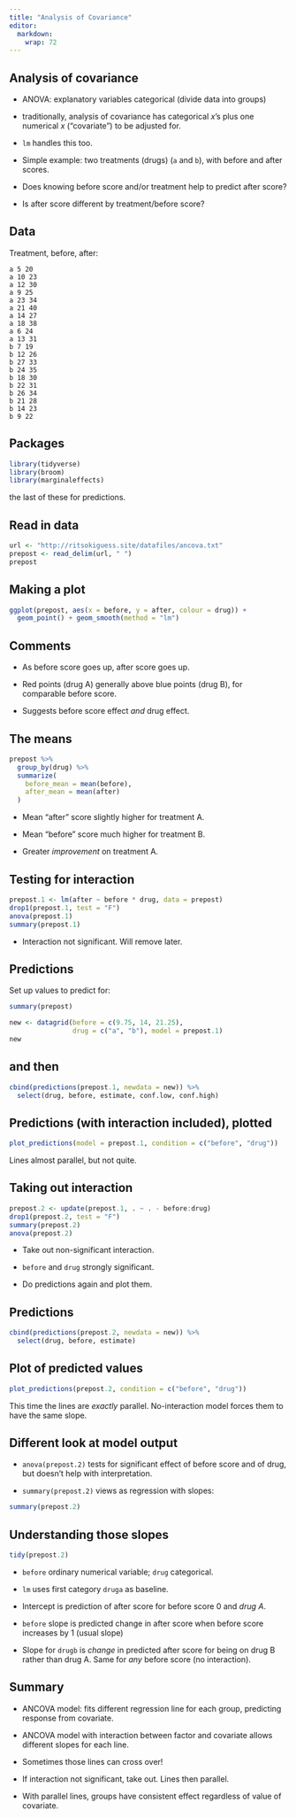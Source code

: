 ```yaml
---
title: "Analysis of Covariance"
editor: 
  markdown: 
    wrap: 72
---
```


## Analysis of covariance

-   ANOVA: explanatory variables categorical (divide data into groups)

-   traditionally, analysis of covariance has categorical $x$'s plus one
    numerical $x$ ("covariate") to be adjusted for.

-   `lm` handles this too.

-   Simple example: two treatments (drugs) (`a` and `b`), with before
    and after scores.

-   Does knowing before score and/or treatment help to predict after
    score?

-   Is after score different by treatment/before score?

## Data

Treatment, before, after:

```         
a 5 20
a 10 23
a 12 30
a 9 25
a 23 34
a 21 40
a 14 27
a 18 38
a 6 24
a 13 31
b 7 19
b 12 26
b 27 33
b 24 35
b 18 30
b 22 31
b 26 34
b 21 28
b 14 23
b 9 22
```

\normalsize

## Packages

```r
library(tidyverse)
library(broom)
library(marginaleffects)
```

the last of these for predictions.

## Read in data

```r
url <- "http://ritsokiguess.site/datafiles/ancova.txt"
prepost <- read_delim(url, " ")
prepost
```

## Making a plot

```r
ggplot(prepost, aes(x = before, y = after, colour = drug)) +
  geom_point() + geom_smooth(method = "lm")
```

## Comments

-   As before score goes up, after score goes up.

-   Red points (drug A) generally above blue points (drug B), for
    comparable before score.

-   Suggests before score effect *and* drug effect.

## The means

```r
prepost %>%
  group_by(drug) %>%
  summarize(
    before_mean = mean(before),
    after_mean = mean(after)
  )
```

-   Mean "after" score slightly higher for treatment A.

-   Mean "before" score much higher for treatment B.

-   Greater *improvement* on treatment A.

## Testing for interaction

```r
prepost.1 <- lm(after ~ before * drug, data = prepost)
drop1(prepost.1, test = "F")
anova(prepost.1)
summary(prepost.1)
```

-   Interaction not significant. Will remove later.

## Predictions

Set up values to predict for:

```r
summary(prepost)
```

```r
new <- datagrid(before = c(9.75, 14, 21.25), 
                drug = c("a", "b"), model = prepost.1)
new
```

## and then

```r
cbind(predictions(prepost.1, newdata = new)) %>% 
  select(drug, before, estimate, conf.low, conf.high)
```

\normalsize

## Predictions (with interaction included), plotted

```r
plot_predictions(model = prepost.1, condition = c("before", "drug"))
```

Lines almost parallel, but not quite.

## Taking out interaction

\small

```r
prepost.2 <- update(prepost.1, . ~ . - before:drug)
drop1(prepost.2, test = "F")
summary(prepost.2)
anova(prepost.2)
```

\normalsize

-   Take out non-significant interaction.

-   `before` and `drug` strongly significant.

-   Do predictions again and plot them.

## Predictions

```r
cbind(predictions(prepost.2, newdata = new)) %>% 
  select(drug, before, estimate)
```

## Plot of predicted values

```r
plot_predictions(prepost.2, condition = c("before", "drug"))
```

This time the lines are *exactly* parallel. No-interaction model forces
them to have the same slope.

## Different look at model output

-   `anova(prepost.2)` tests for significant effect of before score and
    of drug, but doesn't help with interpretation.

-   `summary(prepost.2)` views as regression with slopes:

\scriptsize

```r
summary(prepost.2)
```

\normalsize

## Understanding those slopes

\footnotesize

```r
tidy(prepost.2)
```

\normalsize

-   `before` ordinary numerical variable; `drug` categorical.

-   `lm` uses first category `druga` as baseline.

-   Intercept is prediction of after score for before score 0 and *drug
    A*.

-   `before` slope is predicted change in after score when before score
    increases by 1 (usual slope)

-   Slope for `drugb` is *change* in predicted after score for being on
    drug B rather than drug A. Same for *any* before score (no
    interaction).

## Summary

-   ANCOVA model: fits different regression line for each group,
    predicting response from covariate.

-   ANCOVA model with interaction between factor and covariate allows
    different slopes for each line.

-   Sometimes those lines can cross over!

-   If interaction not significant, take out. Lines then parallel.

-   With parallel lines, groups have consistent effect regardless of
    value of covariate.
